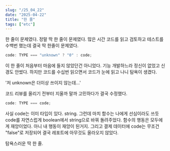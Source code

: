 ```yaml
---
slug: "/25_04_22"
date: "2025-04-22"
title: "한 줄"
tags: ["etc"]
---
```


한 줄이 문제였다. 정말 딱 한 줄이 문제였다. 많은 시간 코드를 읽고 검토하고 테스트를 수백번 했는데 결국 딱 한줄이 문제였다.

```ts
code: TYPE === "unknown" ? "0" : code;
```

이 한 줄이 처음부터 마음에 들지 않았던건 아니었다. 기능 개발하느라 정신이 없었고 신경도 안썼다. 하지만 코드를 수십번 읽으면서
코드가 눈에 읽고 나니 탐욕이 생겼다.

'저 unknown은 더이상 쓰이지 않는데...'

코드 리뷰를 올리기 전부터 지울까 말까 고민하다가 결국 수정했다.

```ts
code: TYPE === code;
```

사실 code는 이미 타입이 있다. string. 그런데 마치 함수는 나에게 선심이라도 쓰듯 code를 자연스럽게 boolean에서 string으로 바꿔 돌려주었다.
함수의 행동은 모두에게 재앙이었다. 아니 내 행동이 재앙이 된거지. 그리고 결제 데이터에 code는 무조건 "false"로 저장되어 결국 레포트에 아무것도 올라오지 않았다.

탐욕스러운 딱 한 줄.
